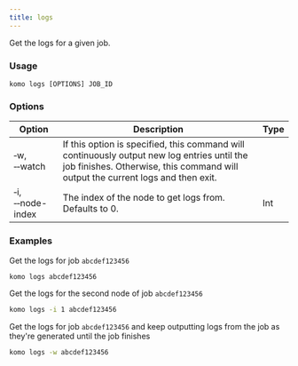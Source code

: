 ```yaml
---
title: logs
---
```

Get the logs for a given job.

### Usage

`komo logs [OPTIONS] JOB_ID`

### Options

| Option                              	| Description                                                                                                                                                                                             | Type |
|-------------------------------------	|---------------------------------------------------------------------------------------------------------------------------------------------------------------------------------------------------------|----- |
| &#x2011;w, &#x2011;&#x2011;watch      | If this option is specified, this command will continuously output new log entries until the job finishes. Otherwise, this command will output the current logs and then exit.  |      |
| &#x2011;i, &#x2011;&#x2011;node-index | The index of the node to get logs from. Defaults to 0.                                                                                                                                                  | Int  |


### Examples

Get the logs for job `abcdef123456`
```bash
komo logs abcdef123456
```

Get the logs for the second node of job `abcdef123456`
```bash
komo logs -i 1 abcdef123456
```

Get the logs for job `abcdef123456` and keep outputting logs from the job as they're generated until the job finishes
```bash
komo logs -w abcdef123456
```